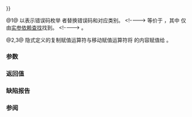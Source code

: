 {{cpp/error/error_code/title|operator{{=}}}}
{{cpp/error/error_code/navbar}}
{{dcl begin}}
{{dcl|num=1|since=c++11|1=
template&lt; class ErrorCodeEnum &gt;
error_code&amp; operator=( ErrorCodeEnum e ) noexcept;
}}
{{dcl|num=2|since=c++11|notes={{mark implicit}}|1=
error_code&amp; operator=( const error_code&amp; other ) = default;
}}
{{dcl|num=3|since=c++11|notes={{mark implicit}}|1=
error_code&amp; operator=( error_code&amp;&amp; other ) = default;
}}
{{dcl end}}

@1@ 以表示错误码枚举 {{c|e}} 者替换错误码和对应类别。
&lt;!----&gt;
等价于 {{c|1=*this = make_error_code(e)}}，其中 {{tt|make_error_code}} 仅由[[cpp/language/adl|实参依赖查找]]找到。
&lt;!----&gt;
{{cpp/enable_if| {{c|1=std::is_error_code_enum&lt;ErrorCodeEnum&gt;::value}} 为 {{c|true}} }}。

@2,3@ 隐式定义的复制赋值运算符与移动赋值运算符将 {{c|other}} 的内容赋值给 {{c|*this}}。

===参数===
{{par begin}}
{{par|e|要构造的错误码枚举}}
{{par|other|用以赋值的另一错误码}}
{{par end}}

===返回值===
{{c|*this}}

===缺陷报告===
{{dr list begin}}
{{dr list item|wg=lwg|dr=3629|std=C++11|before=仅使用 {{tt|std::make_error_code}} 重载|after=使用 ADL 所找到的重载}}
{{dr list end}}

===参阅===
{{dsc begin}}
{{dsc inc|cpp/error/error_code/dsc assign}}
{{dsc end}}

{{langlinks|de|en|es|fr|it|ja|pt|ru}}